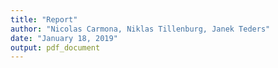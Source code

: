 ```yaml
---
title: "Report"
author: "Nicolas Carmona, Niklas Tillenburg, Janek Teders"
date: "January 18, 2019"
output: pdf_document
---
```


